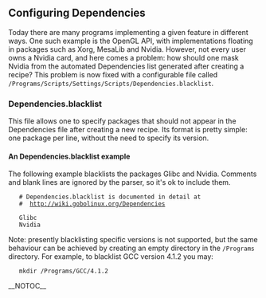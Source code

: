 == Configuring Dependencies ==
Today there are many programs implementing a given feature in different ways. One such example is the OpenGL API, with implementations floating in packages such as Xorg, MesaLib and Nvidia. However, not every user owns a Nvidia card, and here comes a problem: how should one mask Nvidia from the automated Dependencies list generated after creating a recipe? This problem is now fixed with a configurable file called <tt>/Programs/Scripts/Settings/Scripts/Dependencies.blacklist</tt>.

=== Dependencies.blacklist ===
This file allows one to specify packages that should not appear in the Dependencies file after creating a new recipe. Its format is pretty simple: one package per line, without the need to specify its version.

==== An Dependencies.blacklist example ====
The following example blacklists the packages Glibc and Nvidia. Comments and blank lines are ignored by the parser, so it's ok to include them.

    # Dependencies.blacklist is documented in detail at 
    #  http://wiki.gobolinux.org/Dependencies 
     
    Glibc 
    Nvidia 


Note: presently blacklisting specific versions is not supported, but the same behaviour can be achieved by creating an empty directory in the <tt>/Programs</tt> directory.  For example, to blacklist GCC version 4.1.2 you may:

    mkdir /Programs/GCC/4.1.2 


__NOTOC__

